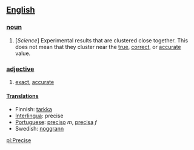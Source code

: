 ==[[English]]==
===[[noun]]===
# [''Science''] Experimental results that are clustered close together.  This does not mean that they cluster near the [[true]], [[correct]], or [[accurate]] value.
===[[adjective]]===
# [[exact]], [[accurate]]
====[[Translation]]s====
*Finnish: [[tarkka]]
*[[Interlingua]]: precise
*[[Portuguese]]: [[preciso]] ''m'', [[precisa]] ''f''
*Swedish: [[noggrann]]

[[pl:Precise]]
